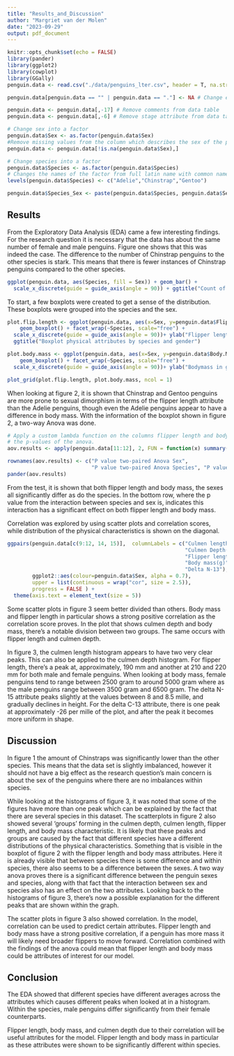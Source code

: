 ```yaml
---
title: "Results_and_Discussion"
author: "Margriet van der Molen"
date: "2023-09-29"
output: pdf_document
---
```


```r
knitr::opts_chunk$set(echo = FALSE)
library(pander)
library(ggplot2)
library(cowplot)
library(GGally)
penguin.data <- read.csv("./data/penguins_lter.csv", header = T, na.strings = "NA")
```

```r
penguin.data[penguin.data == "" | penguin.data == "."] <- NA # Change empty spaces and dots into NA's

penguin.data <- penguin.data[,-17] # Remove comments from data table
penguin.data <- penguin.data[,-6] # Remove stage attribute from data table

```

```r
# Change sex into a factor
penguin.data$Sex <- as.factor(penguin.data$Sex) 
#Remove missing values from the column which describes the sex of the penguins
penguin.data <- penguin.data[!is.na(penguin.data$Sex),]

# Change species into a factor
penguin.data$Species <- as.factor(penguin.data$Species)
# Changes the names of the factor from full latin name with common name to just the common name
levels(penguin.data$Species) <- c("Adelie","Chinstrap","Gentoo")

penguin.data$Species_Sex <- paste(penguin.data$Species, penguin.data$Sex, sep = "_")
```

## Results

From the Exploratory Data Analysis (EDA) came a few interesting findings. For the research question it is necessary that the data has about the same number of female and male penguins. Figure one shows that this was indeed the case. The difference to the number of Chinstrap penguins to the other species is stark. This means that there is fewer instances of Chinstrap penguins compared to the other species.

```r
ggplot(penguin.data, aes(Species, fill = Sex)) + geom_bar() + 
  scale_x_discrete(guide = guide_axis(angle = 90)) + ggtitle("Count of sexes per species")
```

To start, a few boxplots were created to get a sense of the distribution. These boxplots were grouped into the species and the sex.

```r
plot.flip.length <- ggplot(penguin.data, aes(x=Sex, y=penguin.data$Flipper.Length..mm., fill=Species)) + 
    geom_boxplot() + facet_wrap(~Species, scale="free") +
  scale_x_discrete(guide = guide_axis(angle = 90))+ ylab("Flipper length in mm") +
  ggtitle("Boxplot physical attributes by species and gender")

plot.body.mass <- ggplot(penguin.data, aes(x=Sex, y=penguin.data$Body.Mass..g., fill=Species)) + 
    geom_boxplot() + facet_wrap(~Species, scale="free") +
  scale_x_discrete(guide = guide_axis(angle = 90))+ ylab("Bodymass in gram")

plot_grid(plot.flip.length, plot.body.mass, ncol = 1)
```

When looking at figure 2, it is shown that Chinstrap and Gentoo penguins are more prone to sexual dimorphism in terms of the flipper length attribute than the Adelie penguins, though even the Adelie penguins appear to have a difference in body mass. With the information of the boxplot shown in figure 2, a two-way Anova was done.  


```r
# Apply a custom lambda function on the columns flipper length and body mass. This function returns
# the p-values of the anova.
aov.results <- apply(penguin.data[11:12], 2, FUN = function(x) summary(aov(x~penguin.data$Species*penguin.data$Sex))[[1]]$`Pr(>F)`)[c(1:3),]

rownames(aov.results) <- c("P value two-paired Anova Sex", 
                           "P value two-paired Anova Species", "P value Species * Sex")
pander(aov.results)
```

From the test, it is shown that both flipper length and body mass, the sexes all significantly differ as do the species. In the bottom row, where the p value from the interaction between species and sex is, indicates this interaction has a significant effect on both flipper length and body mass.

Correlation was explored by using scatter plots and correlation scores, while distribution of the physical characteristics is shown on the diagonal. 


```r
ggpairs(penguin.data[c(9:12, 14, 15)],  columnLabels = c("Culmen length(mm)", 
                                                         "Culmen Depth(mm)", 
                                                         "Flipper length(mm)", 
                                                         "Body mass(g)", "Delta N-15",
                                                         "Delta N-13"),
        ggplot2::aes(colour=penguin.data$Sex, alpha = 0.7), 
        upper = list(continuous = wrap("cor", size = 2.5)), 
        progress = FALSE ) + 
  theme(axis.text = element_text(size = 5)) 
```

Some scatter plots in figure 3 seem better divided than others. Body mass and flipper length in particular shows a strong positive correlation as the correlation score proves. In the plot that shows culmen depth and body mass, there's a notable division between two groups. The same occurs with flipper length and culmen depth.

In figure 3, the culmen length histogram appears to have two very clear peaks. This can also be applied to the culmen depth histogram. For flipper length, there's a peak at, approximately, 190 mm and another at 210 and 220 mm for both male and female penguins. When looking at body mass, female penguins tend to range between 2500 gram to around 5000 gram where as the male penguins range between 3500 gram and 6500 gram. The delta N-15 attribute peaks slightly at the values between 8 and 8.5 mille, and gradually declines in height. For the delta C-13 attribute, there is one peak at approximately -26 per mille of the plot, and after the peak it becomes more uniform in shape.

## Discussion

In figure 1 the amount of Chinstraps was significantly lower than the other species. This means that the data set is slightly imbalanced, however it should not have a big effect as the research question's main concern is about the sex of the penguins where there are no imbalances within species.

While looking at the histograms of figure 3, it was noted that some of the figures have more than one peak which can be explained by the fact that there are several species in this dataset. The scatterplots in figure 2 also showed several 'groups' forming in the culmen depth, culmen length, flipper length, and body mass characteristic. It is likely that these peaks and groups are caused by the fact that different species have a different distributions of the physical characteristics. Something that is visible in the boxplot of figure 2 with the flipper length and body mass attributes. Here it is already visible that between species there is some difference and within species, there also seems to be a difference between the sexes. A two way anova proves there is a significant difference between the penguin sexes and species, along with that fact that the interaction between sex and species also has an effect on the two attributes. Looking back to the histograms of figure 3, there's now a possible explanation for the different peaks that are shown within the graph. 

The scatter plots in figure 3 also showed correlation. In the model, correlation can be used to predict certain attributes. Flipper length and body mass have a strong positive correlation, if a penguin has more mass it will likely need broader flippers to move forward. Correlation combined with the findings of the anova could mean that flipper length and body mass could be attributes of interest for our model.

\newpage

## Conclusion

The EDA showed that different species have different averages across the attributes which causes different peaks when looked at in a histogram. Within the species, male penguins differ significantly from their female counterparts.

Flipper length, body mass, and culmen depth due to their correlation will be useful attributes for the model. Flipper length and body mass in particular as these attributes were shown to be significantly different within species.



